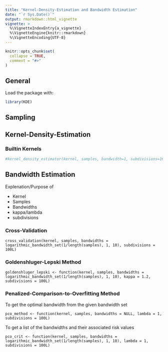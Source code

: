 ```yaml
---
title: "Kernel-Density-Estimation and Bandwidth Estimation"
date: "`r Sys.Date()`"
output: rmarkdown::html_vignette
vignette: >
  %\VignetteIndexEntry{a_vignette}
  %\VignetteEngine{knitr::rmarkdown}
  %\VignetteEncoding{UTF-8}
---
```


```r
knitr::opts_chunk$set(
  collapse = TRUE,
  comment = "#>"
)
```


## General
Load the package with: 
```r
library(KDE)
```

## Sampling

## Kernel-Density-Estimation
### Builtin Kernels

```r

#kernel_density_estimator(kernel, samples, bandwidth=1, subdivisions=100L)
```
## Bandwidth Estimation

Explenation/Purpose of 

* Kernel 
* Samples
* Bandwidths
* kappa/lambda
* subdivisions

### Cross-Validation

```
cross_validation(kernel, samples, bandwidths = logarithmic_bandwidth_set(1/length(samples), 1, 10), subdivisions = 100L)
```

### Goldenshluger-Lepski Method

```
goldenshluger_lepski <- function(kernel, samples, bandwidths = logarithmic_bandwidth_set(1/length(samples), 1, 10), kappa = 1.2, subdivisions = 100L)
```

### Penalized-Comparison-to-Overfitting Method

To get the optimal bandwidth from the given bandwidth set
```
pco_method <- function(kernel, samples, bandwidths = NULL, lambda = 1, subdivisions = 100L)
```

To get a list of the bandwidths and their associated risk values

```
pco_crit <- function(kernel, samples, bandwidths = logarithmic_bandwidth_set(1/length(samples), 1, 10), lambda = 1, subdivisions = 100L)    ```                 
